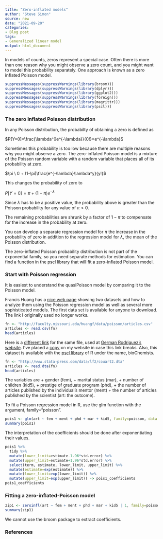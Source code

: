 ```yaml
---
title: "Zero-inflated models"
author: "Steve Simon"
source: new
date: "2021-09-20"
categories:
- Blog post
tags:
- Generalized linear model
output: html_document
---
```


In models of counts, zeros represent a special case. Often there is more than one reason why you might observe a zero count, and you might want to model this probability separately. One approach is known as a zero inflated Poisson model.

```r
suppressMessages(suppressWarnings(library(broom)))
suppressMessages(suppressWarnings(library(dplyr)))
suppressMessages(suppressWarnings(library(ggplot2)))
suppressMessages(suppressWarnings(library(foreign)))
suppressMessages(suppressWarnings(library(magrittr)))
suppressMessages(suppressWarnings(library(pscl)))
```

### The zero inflated Poisson distribution


In any Poisson distribution, the probabilty of obtaining a zero is defined as

$P[Y=0]=\frac{\lambda^0e^{-\lambda}}{0!}=e^{-\lambda}$

Sometimes this probability is too low because there are multiple reasons why you might observe a zero. The zero-inflated Poisson model is a mixture of the Poisson random variable with a random variable that places all of its probability at zero.

$\pi \ 0 + (1-\pi)\frac{e^{-\lambda}\lambda^y}{y!}$

This changes the probability of zero to

$P[Y=0]=\pi+(1-\pi)e^{-\lambda}$

Since $\lambda$ has to be a positive value, the probability above is greater than the Poisson probability for any value of $\pi>0$.

The remaining probabilities are shrunk by a factor of $1-\pi$ to compensate for the increase in the probability at zero.

You can develop a separate regression model for $\pi$ the increase in the probability of zero in addition to the regression model for $\lambda$, the mean of the Poisson distribution.

The zero-inflated Poisson probability distribution is not part of the exponential family, so you need separate methods for estimation. You can find a function in the pscl library that will fit a zero-inflated Poisson model.

### Start with Poisson regression

It is easiest to understand the quasiPoisson model by comparing it to the Poisson model.

Francis Huang has a [nice web page][hua1] showing two datasets and how to analyze them using the Poisson regression model as well as several more sophisticated models. The first data set is available for anyone to download. The link I originally used no longer works.

```r
fn <- "http://faculty.missouri.edu/huangf/data/poisson/articles.csv"
articles <- read.csv(fn)
head(articles)
```

Here is a [different link][rod3] for the same file, used at [German Rodriguez's website][rod2]. I've placed a [copy][sim3] on my website in case this link breaks. Also, this dataset is available with the [pscl library][zei1] of R under the name, bioChemists.

```r
fn <- "http://www.stata-press.com/data/lf2/couart2.dta"
articles <- read.dta(fn)
head(articles)
```

[hua1]: https://francish.netlify.app/post/poisson-and-negative-binomial-regression-using-r/
[rod2]: https://data.princeton.edu/wws509/r/overdispersion
[rod3]: http://www.stata-press.com/data/lf2/couart2.dta
[sim3]: http://www.pmean.com/00files/couart2.dta
[zei1]: https://cran.r-project.org/web/packages/pscl/vignettes/countreg.pdf

The variables are
+ gender (fem),
+ marital status (mar),
+ number of children (kid5),
+ prestige of graduate program (phd), 
+ the number of articles published by the individual's mentor (ment)
+ the number of articles published by the scientist (art: the outcome).

To fit a Poisson regression model in R, use the glm function with the argument, family="poisson".

```r
pois1 <- glm(art ~ fem + ment + phd + mar + kid5, family=poisson, data = articles)
summary(pois1)
```

The interpretation of the coefficients should be done after exponentiating their values.

```r
pois1 %>%
  tidy %>%
  mutate(lower_limit=estimate-1.96*std.error) %>%
  mutate(upper_limit=estimate+1.96*std.error) %>%
  select(term, estimate, lower_limit, upper_limit) %>%
  mutate(estimate=exp(estimate)) %>%
  mutate(lower_limit=exp(lower_limit)) %>%
  mutate(upper_limit=exp(upper_limit)) -> pois1_coefficients
pois1_coefficients
```

### Fitting a zero-inflated-Poisson model

```r
zip1 <- zeroinfl(art ~ fem + ment + phd + mar + kid5 | 1, family=poisson, data = articles)
summary(zip1)
```

We cannot use the broom package to extract coefficients.



### References
